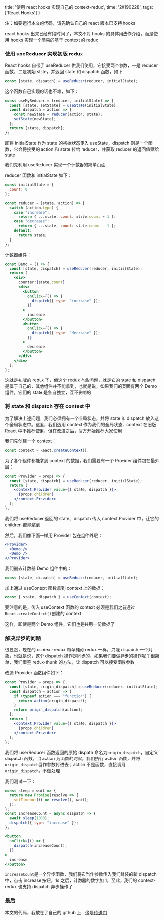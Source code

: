 
  title: '使用 react hooks 实现自己的 context-redux',
  time: '20190228',
  tags: ['React Hooks']
}

注：如要运行本文的代码，请先确认自己的 react 版本已支持 hooks

react hooks 出来已经有段时间了，本文不对 hooks 的具体用法作介绍，而是使用 hooks 实现一个简易的基于 context 的 redux

### 使用 useReducer 实现初版 redux

React hooks 自带了 useReducer 供我们使用，它接受两个参数，一是 reducer 函数，二是初始 state，并返回 state 和 dispatch 函数，如下

```js
const [state, dispatch] = useReducer(reducer, initialState);
```

这个函数自己实现的话也不难，如下：

```js
const useMyReducer = (reducer, initialState) => {
  const [state, setState] = useState(initialState);
  const dispatch = action => {
    const newState = reducer(action, state);
    setState(newState);
  };
  return [state, dispatch];
};
```

即将 initialState 作为 state 的初始状态传入 useState，dispatch 则是一个函数，它会将接受的 action 和 state 传给 reducer，并获取 reducer 的返回值赋给 state

我们先利用 useReducer 实现一个计数器的简单页面

reducer 函数和 initialState 如下：

```js
const initialState = {
  count: 0
};

const reducer = (state, action) => {
  switch (action.type) {
    case "increase":
      return { ...state, count: state.count + 1 };
    case "decrease":
      return { ...state, count: state.count - 1 };
    default:
      return state;
  }
};
```

计数器组件：

```jsx
const Demo = () => {
  const [state, dispatch] = useReducer(reducer, initialState);
  return (
    <div>
      counter:{state.count}
      <div>
        <button
          onClick={() => {
            dispatch({ type: "increase" });
          }}
        >
          increase
        </button>
        <button
          onClick={() => {
            dispatch({ type: "decrease" });
          }}
        >
          decrease
        </button>
      </div>
    </div>
  );
};
```

这就是初版的 redux 了，但这个 redux 有些问题，就是它的 state 和 dispatch 是属于自己的，其他组件并不能拿到，也就是说，如果我们的页面有两个 Demo 组件，它们的 state 是各自独立，互不影响的

### 将 state 和 dispatch 存在 context 中

为了解决上述问题，我们必须拥有一个全局状态，并将 state 和 dispatch 放入这个全局状态中。这里，我们选用 context 作为我们的全局状态，context 在旧版 React 中不推荐使用，但在改进之后，官方开始推荐大家使用

我们先创建一个 context：

```js
const context = React.createContext();
```

为了各个组件都能拿到 context 的数据，我们需要有一个 Provider 组件包在最外层：

```jsx
const Provider = props => {
  const [state, dispatch] = useReducer(reducer, initialState);
  return (
    <context.Provider value={{ state, dispatch }}>
      {props.children}
    </context.Provider>
  );
};
```

我们将 useReducer 返回的 state、dispatch 传入 context.Provider 中，让它的 children 都能拿到

然后，我们像下面一样用 Provider 包在组件外层：

```jsx
<Provider>
  <Demo />
  <Demo />
</Provider>
```

我们删去计数器 Demo 组件中的：

```js
const [state, dispatch] = useReducer(reducer, initialState);
```

加上通过 useContext 函数拿到 context 上的数据：

```js
const { state, dispatch } = useContext(context);
```

要注意的是，传入 useContext 函数的 context 必须是我们之前通过`React.createContext()`创建的 context

这样，即使是两个 Demo 组件，它们也是共用一份数据了

### 解决异步的问题

很显然，现在的 context-redux 和单纯的 redux 一样，只能 dispatch 一个对象，也就是说，这个 dispatch 操作是同步的，如果我们要做异步的操作呢？很简单，我们借鉴 redux-thunk 的方法，让 dispatch 可以接受函数参数

改造 Provider 函数组件如下：

```jsx
const Provider = props => {
  const [state, origin_dispatch] = useReducer(reducer, initialState);
  const dispatch = action => {
    if (typeof action === "function") {
      return action(origin_dispatch);
    }
    return origin_dispatch(action);
  };
  return (
    <context.Provider value={{ state, dispatch }}>
      {props.children}
    </context.Provider>
  );
};
```

我们将 userReducer 函数返回的原始 dispath 命名为`origin_dispatch`，自定义 dispatch 函数，当 action 为函数的时候，我们执行 action 函数，并将`origin_dispatch`当作参数传进去；action 不是函数，直接调用`origin_dispatch`，不做处理

我们测试一下：

```js
const sleep = wait => {
  return new Promise(resolve => {
    setTimeout(() => resolve(), wait);
  });
};
const increaseCount = async dispatch => {
  await sleep(1000);
  dispatch({ type: "increase" });
};
```

```jsx
<button
  onClick={() => {
    dispatch(increaseCount);
  }}
>
  increase
</button>
```

`increaseCount`是一个异步函数，我们将它当作参数传入我们封装的新 dispatch 中，点击 increase 按钮，1s 之后，计数器的数字加 1，至此，我们的 context-redux 也支持 dispatch 异步操作了

### 最后

本文的代码，我放在了自己的 github 上，这是[传送门](https://github.com/Bowen7/context-redux-demo)

